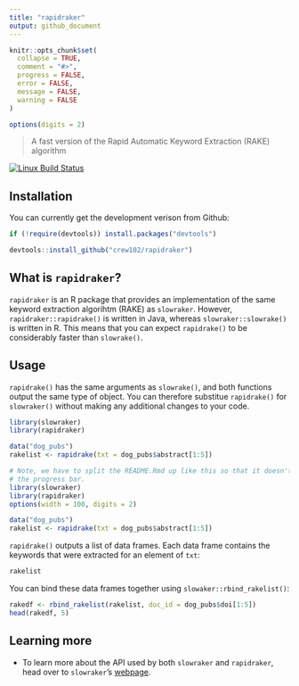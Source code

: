 ```yaml
---
title: "rapidraker"
output: github_document
---
```


```r
knitr::opts_chunk$set(
  collapse = TRUE,
  comment = "#>",
  progress = FALSE,
  error = FALSE, 
  message = FALSE,
  warning = FALSE
)

options(digits = 2)
```

> A fast version of the Rapid Automatic Keyword Extraction (RAKE) algorithm

[![Linux Build Status](https://travis-ci.org/crew102/rapidraker.svg?branch=master)](https://travis-ci.org/crew102/rapidraker) 

## Installation

You can currently get the development verison from Github:

```r
if (!require(devtools)) install.packages("devtools")

devtools::install_github("crew102/rapidraker")
```

## What is `rapidraker`?

`rapidraker` is an R package that provides an implementation of the same keyword extraction algorihtm (RAKE) as `slowraker`. However, `rapidraker::rapidrake()` is written in Java, whereas `slowraker::slowrake()` is written in R. This means that you can expect `rapidrake()` to be considerably faster than `slowrake()`.

## Usage

`rapidrake()` has the same arguments as `slowrake()`, and both functions output the same type of object. You can therefore substitue `rapidrake()` for `slowraker()` without making any additional changes to your code. 

```r
library(slowraker)
library(rapidraker)

data("dog_pubs")
rakelist <- rapidrake(txt = dog_pubs$abstract[1:5])
```

```r
# Note, we have to split the README.Rmd up like this so that it doesn't print 
# the progress bar.
library(slowraker)
library(rapidraker)
options(width = 100, digits = 2)

data("dog_pubs")
rakelist <- rapidrake(txt = dog_pubs$abstract[1:5])
```

`rapidrake()` outputs a list of data frames. Each data frame contains the keywords that were extracted for an element of `txt`:

```r
rakelist
```

You can bind these data frames together using `slowaker::rbind_rakelist()`:

```r
rakedf <- rbind_rakelist(rakelist, doc_id = dog_pubs$doi[1:5])
head(rakedf, 5)
```

## Learning more

* To learn more about the API used by both `slowraker` and `rapidraker`, head over to `slowraker`'s [webpage](https://crew102.github.io/slowraker/index.html).